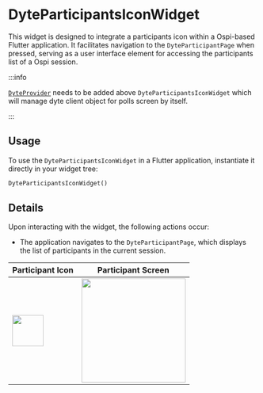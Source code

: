 # DyteParticipantsIconWidget

This widget is designed to integrate a participants icon within a Ospi-based Flutter application. It facilitates navigation to the `DyteParticipantPage` when pressed, serving as a user interface element for accessing the participants list of a Ospi session.

:::info

[`DyteProvider`](./dyte-provider.mdx) needs to be added above `DyteParticipantsIconWidget` which will manage dyte client object for polls screen by itself.

:::

## Usage

To use the `DyteParticipantsIconWidget` in a Flutter application, instantiate it directly in your widget tree:

```dart
DyteParticipantsIconWidget()
```

## Details

Upon interacting with the widget, the following actions occur:

- The application navigates to the `DyteParticipantPage`, which displays the list of participants in the current session.

| Participant Icon                                                             | Participant Screen                                                     |
| ---------------------------------------------------------------------------- | ---------------------------------------------------------------------- |
| <img src="/static/mobile/flutter/participant-icon-widget.png" width="63px"/> | <img src="/static/mobile/flutter/participant-screen.png" width="210"/> |
